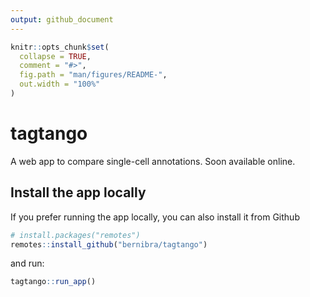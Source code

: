 ```yaml
---
output: github_document
---
```


<!-- README.md is generated from README.Rmd. Please edit that file -->

```r
knitr::opts_chunk$set(
  collapse = TRUE,
  comment = "#>",
  fig.path = "man/figures/README-",
  out.width = "100%"
)
```

# tagtango

<!-- badges: start -->
<!-- badges: end -->

A web app to compare single-cell annotations. Soon available online.

## Install the app locally
If you prefer running the app locally, you can also install it from Github

``` r
# install.packages("remotes")
remotes::install_github("bernibra/tagtango") 
```

and run:

``` r
tagtango::run_app()
```


